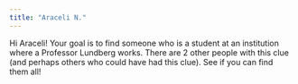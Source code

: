 ```yaml
---
title: "Araceli N."
---
```


Hi Araceli! Your goal is to find someone who is a student at an institution where a Professor Lundberg works. There are 2 other people with this clue (and perhaps others who could have had this clue). See if you can find them all!
